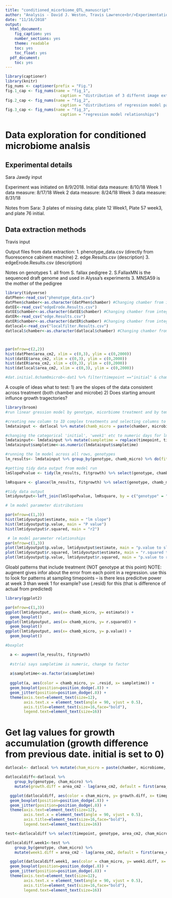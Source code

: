 ```yaml
---
title: "conditioned_micorbiome_QTL_manuscript"
author: "Analysis - David J. Weston, Travis Lawrence<br/>Experimentation - Sara Jawdy "
date: "11/16/2018"
output:
  html_document:
    fig_caption: yes
    number_sections: yes
    theme: readable
    toc: yes
    toc_float: yes
  pdf_document:
    toc: yes
---
```


```r

library(captioner)
library(knitr)
fig_nums <- captioner(prefix = "Fig.")
fig.1_cap <- fig_nums(name = "fig_1", 
                        caption = "distribution of 3 differnt image extractions methods")
fig.2_cap <- fig_nums(name = "fig_2", 
                        caption = "distributions of regression model paramters using datER data")
fig.3_cap <- fig_nums(name = "fig_3", 
                        caption = "regression model relationships")

```

# Data exploration for conditioned microbiome analsis

## Experimental details

Sara Jawdy input

Experiment was initiated on 8/9/2018.
Initial data measure: 8/10/18
Week 1 data measure: 8/17/18
Week 2 data measure: 8/24/18
Week 3 data measure: 8/31/18

Notes from Sara: 3 plates of missing data; plate 12 Week1, Plate 57 week3, and plate 76 initial. 

## Data extraction methods

Travis input

Output files from data extraction:
  1. phenotype_data.csv (directly from fluorescence cabinent machine)
  2. edge.Results.csv (description)
  3. edgeErode.Results.csv (description)

Notes on genotypes 
  1. all from S. fallax pedigree
  2. S.FallaxMN is the sequenced draft genome and used in Alyssa's experiments
  3. MNSA59 is the mother of the pedigree

```r
library(tidyverse)
datPhen<-read_csv("phenotype_data.csv")
datPhen$chamber<-as.character(datPhen$chamber) #Changing chamber from integer to character class
datEE<-read_csv("edgeErode.Results.csv") 
datEE$chamber<-as.character(datEE$chamber) #Changing chamber from integer to character class
datER<-read_csv("edge.Results.csv") 
datER$chamber<-as.character(datER$chamber) #Changing chamber from integer to character class
datlocal<-read_csv("localfilter.Results.csv") 
datlocal$chamber<-as.character(datlocal$chamber) #Changing chamber from integer to character class



par(mfrow=c(2,2))
hist(datPhen$area_cm2, xlim = c(0,3), ylim = c(0,2000))
hist(datEE$area_cm2, xlim = c(0,3), ylim = c(0,2000))
hist(datER$area_cm2, xlim = c(0,3), ylim = c(0,2000))
hist(datlocal$area_cm2, xlim = c(0,3), ylim = c(0,2000))

#dat.initial.0cham0microb<-dat1 %>% filter(timepoint =="initial" & chamber =="0" & microb == "0") 

```


A couple of ideas what to test:
1) are the slopes of the data consistent across treatment (both chamber and microbe)
2) Does starting amount influnce growth tragectories? 

```r

library(broom)
#run linear gression model by genotype, micorbiome treatment and by temperature treatment

#creating new column to ID complex treatments and selecting columns to tidy the data 
lmdatainput <- datlocal %>% mutate(chamb_micro = paste(chamber, microbiome, sep = "_"))%>% select(timepoint, genotype, area_cm2, chamb_micro)

#changing the categorical 'initial', 'week1' etc to numeric days for lm
lmdatainput<- lmdatainput %>% mutate(sampletime = replace(timepoint, timepoint == "initial", 0)) %>%  mutate(sampletime = replace(sampletime, timepoint == "week1", 7)) %>% mutate(sampletime = replace(sampletime, timepoint == "week2", 14)) %>% mutate(sampletime = replace(sampletime, timepoint == "week3", 21))
lmdatainput$sampletime<-as.numeric(lmdatainput$sampletime)

#running the lm model across all rows, genotypes
lm_results<- lmdatainput %>% group_by(genotype, chamb_micro) %>% do(fitgrowth = lm(area_cm2 ~ sampletime, data = .))

#getting tidy data output from model run
lmSlopePvalue <- tidy(lm_results, fitgrowth) %>% select(genotype, chamb_micro, term, estimate, p.value) %>% filter(term =="sampletime")

lmRsquare <- glance(lm_results, fitgrowth) %>% select(genotype, chamb_micro, r.squared)

#tidy data output
lmtidyoutput<-left_join(lmSlopePvalue, lmRsquare, by = c("genotype" = "genotype", "chamb_micro" = "chamb_micro"))

# lm model parameter distributions

par(mfrow=c(1,3))
hist(lmtidyoutput$estimate, main = "lm slope")
hist(lmtidyoutput$p.value, main = "P value")
hist(lmtidyoutput$r.squared, main = "r2")

```





```r

 # lm model parameter relationships
par(mfrow=c(1,3))
plot(lmtidyoutput$p.value, lmtidyoutput$estimate, main = "p.value to slope")
plot(lmtidyoutput$r.squared, lmtidyoutput$estimate, main = "r.squared to slope")
plot(lmtidyoutput$p.value, lmtidyoutput$r.squared, main = "p.value to r.squared")
```


Gloabl patterns that include treatment (NOT genotype at this point)
NOTE: augment gives infor about the error from each point in a regression. use this to look for patterns at sampling timepoints -- is there less predicitve power at week 3 than week 1 for example? use (.resid) for this (that is difference of actual from predicted)

```r
library(ggplot2)

par(mfrow=c(1,3))
ggplot(lmtidyoutput, aes(x= chamb_micro, y= estimate)) +
  geom_boxplot()
ggplot(lmtidyoutput, aes(x= chamb_micro, y= r.squared)) +
  geom_boxplot()
ggplot(lmtidyoutput, aes(x= chamb_micro, y= p.value)) +
  geom_boxplot()

```








```r
#boxplot

  a <- augment(lm_results, fitgrowth)
  
  #str(a) says sampletime is numeric, change to factor
  
  a$sampletime<-as.factor(a$sampletime)
  
  ggplot(a, aes(color = chamb_micro, y= .resid, x= sampletime)) +
  geom_boxplot(position=position_dodge(.8)) +
  geom_jitter(position=position_dodge(.8)) +
  theme(axis.text=element_text(size=12),
        axis.text.x = element_text(angle = 90, vjust = 0.5),
        axis.title=element_text(size=16,face="bold"),
        legend.text=element_text(size=16))

```




# Get lag values for growth accumulation (growth difference from previous date. initial is set to 0)


```r
datlocal<- datlocal %>% mutate(cham_micro = paste(chamber, microbiome, sep = "_"))

datlocaldiff<-datlocal %>%
    group_by(genotype, cham_micro) %>%
    mutate(growth.diff = area_cm2 - lag(area_cm2, default = first(area_cm2)))

  ggplot(datlocaldiff, aes(color = cham_micro, y= growth.diff, x= timepoint)) +
  geom_boxplot(position=position_dodge(.8)) +
  geom_jitter(position=position_dodge(.8)) +
  theme(axis.text=element_text(size=12),
        axis.text.x = element_text(angle = 90, vjust = 0.5),
        axis.title=element_text(size=16,face="bold"),
        legend.text=element_text(size=16))


```


```r

test<-datlocaldiff %>% select(timepoint, genotype, area_cm2, cham_micro) %>% filter(timepoint == "initial" | timepoint =="week1")

datlocaldiff.week1<-test %>%
    group_by(genotype, cham_micro) %>%
    mutate(week1.diff = area_cm2 - lag(area_cm2, default = first(area_cm2))) %>% filter(timepoint =="week1")

  ggplot(datlocaldiff.week1, aes(color = cham_micro, y= week1.diff, x= cham_micro)) +
  geom_boxplot(position=position_dodge(.8)) +
  geom_jitter(position=position_dodge(.8)) +
  theme(axis.text=element_text(size=12),
        axis.text.x = element_text(angle = 90, vjust = 0.5),
        axis.title=element_text(size=16,face="bold"),
        legend.text=element_text(size=16))


  
  
  
```


